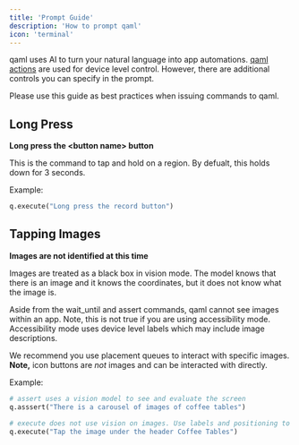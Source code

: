 ```yaml
---
title: 'Prompt Guide'
description: 'How to prompt qaml'
icon: 'terminal'
---
```


qaml uses AI to turn your natural language into app automations. [qaml actions](https://docs.camelqa.com/api-reference) are used for device level control. However, there are additional controls you can specify in the prompt.

Please use this guide as best practices when issuing commands to qaml.

## Long Press
**Long press the \<button name\> button** 

This is the command to tap and hold on a region. By defualt, this holds down for 3 seconds.

Example:
```python
q.execute("Long press the record button")
```

## Tapping Images
**Images are not identified at this time** 

Images are treated as a black box in vision mode. The model knows that there is an image and it knows the coordinates, but it does not know what the image is.

Aside from the wait_until and assert commands, qaml cannot see images within an app. Note, this is not true if you are using accessibility mode. Accessibility mode uses device level labels which may include image descriptions.

We recommend you use placement queues to interact with specific images. **Note,** icon buttons are *not* images and can be interacted with directly.

Example:
```python
# assert uses a vision model to see and evaluate the screen
q.asssert("There is a carousel of images of coffee tables") 

# execute does not use vision on images. Use labels and positioning to interact with images.
q.execute("Tap the image under the header Coffee Tables") 
```



